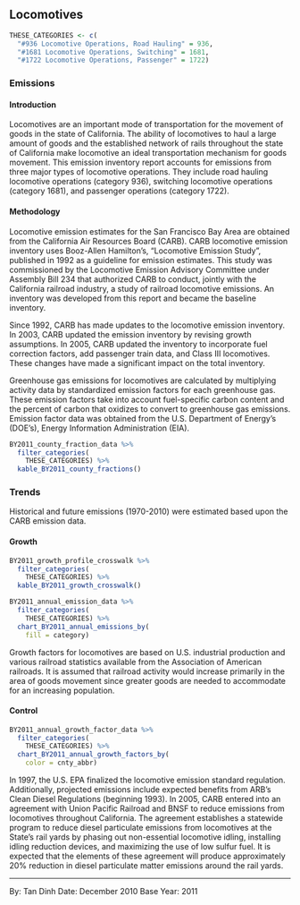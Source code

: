 ## Locomotives

```r
THESE_CATEGORIES <- c(
  "#936 Locomotive Operations, Road Hauling" = 936,
  "#1681 Locomotive Operations, Switching" = 1681,
  "#1722 Locomotive Operations, Passenger" = 1722)
```

### Emissions

#### Introduction {-}

Locomotives are an important mode of transportation for the movement of goods in the state of California. The ability of locomotives to haul a large amount of goods and the established network of rails throughout the state of California make locomotive an ideal transportation mechanism for goods movement. This emission inventory report accounts for emissions from three major types of locomotive operations. They include road hauling locomotive operations (category 936), switching locomotive operations (category 1681), and passenger operations (category 1722).

#### Methodology {-}

Locomotive emission estimates for the San Francisco Bay Area are obtained from the California Air Resources Board (CARB). CARB locomotive emission inventory uses Booz-Allen Hamilton's, "Locomotive Emission Study", published in 1992 as a guideline for emission estimates. This study was commissioned by the Locomotive Emission Advisory Committee under Assembly Bill 234 that authorized CARB to conduct, jointly with the California railroad industry, a study of railroad locomotive emissions. An inventory was developed from this report and became the baseline inventory.

Since 1992, CARB has made updates to the locomotive emission inventory. In 2003, CARB updated the emission inventory by revising growth assumptions. In 2005, CARB updated the inventory to incorporate fuel correction factors, add passenger train data, and Class III locomotives. These changes have made a significant impact on the total inventory.

Greenhouse gas emissions for locomotives are calculated by multiplying activity data by standardized emission factors for each greenhouse gas. These emission factors take into account fuel-specific carbon content and the percent of carbon that oxidizes to convert to greenhouse gas emissions. Emission factor data was obtained from the U.S. Department of Energy's (DOE's), Energy Information Administration (EIA).

```r
BY2011_county_fraction_data %>%
  filter_categories(
    THESE_CATEGORIES) %>%
  kable_BY2011_county_fractions()
```

### Trends {-}

Historical and future emissions (1970-2010) were estimated based upon the CARB emission data.

#### Growth {-}

```r
BY2011_growth_profile_crosswalk %>%
  filter_categories(
    THESE_CATEGORIES) %>%
  kable_BY2011_growth_crosswalk()
```

```r
BY2011_annual_emission_data %>%
  filter_categories(
    THESE_CATEGORIES) %>%
  chart_BY2011_annual_emissions_by(
    fill = category) 
```

Growth factors for locomotives are based on U.S. industrial production and various railroad statistics available from the Association of American railroads. It is assumed that railroad activity would increase primarily in the area of goods movement since greater goods are needed to accommodate for an increasing population.

#### Control {-}

```r
BY2011_annual_growth_factor_data %>%
  filter_categories(
    THESE_CATEGORIES) %>%
  chart_BY2011_annual_growth_factors_by(
    color = cnty_abbr) 
```

In 1997, the U.S. EPA finalized the locomotive emission standard regulation. Additionally, projected emissions include expected benefits from ARB's Clean Diesel Regulations (beginning 1993). In 2005, CARB entered into an agreement with Union Pacific Railroad and BNSF to reduce emissions from locomotives throughout California. The agreement establishes a statewide program to reduce diesel particulate emissions from locomotives at the State's rail yards by phasing out non-essential locomotive idling, installing idling reduction devices, and maximizing the use of low sulfur fuel. It is expected that the elements of these agreement will produce approximately 20% reduction in diesel particulate matter emissions around the rail yards.

***

By: Tan Dinh
Date: December 2010
Base Year: 2011
